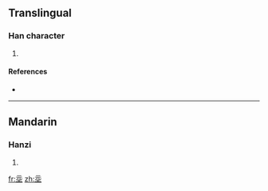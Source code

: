==Translingual==

===Han character===
{{Han char|rn=32|rad=土|as=04|sn=7|four=|canj=一一山土 (MMUG)}}

# {{defn|Han|sort=土04}}

====References====
* {{Han ref|kx=0226.100|dkj=04943|dj=0461.100|hdz=10421.080|uh=5756|ud=22358}}

----

==Mandarin==

===Hanzi===
{{cmn-hanzi|pin=[[jì]] ([[ji4]])|wg=chi<sup>4</sup>}}

# {{defn|Mandarin}}

[[fr:坖]]
[[zh:坖]]